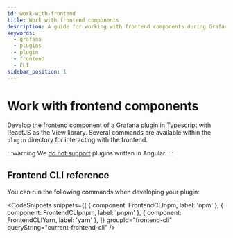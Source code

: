 ```yaml
---
id: work-with-frontend
title: Work with frontend components
description: A guide for working with frontend components during Grafana plugin development.
keywords:
  - grafana
  - plugins
  - plugin
  - frontend
  - CLI
sidebar_position: 1
---
```



# Work with frontend components

Develop the frontend component of a Grafana plugin in Typescript with ReactJS as the View library. Several commands are available within the `plugin` directory for interacting with the frontend.

:::warning
We [do not support](https://grafana.com/docs/grafana/latest/developers/angular_deprecation/) plugins written in Angular.
:::

## Frontend CLI reference

You can run the following commands when developing your plugin:

<CodeSnippets
  snippets={[
    { component: FrontendCLInpm, label: 'npm' },
    { component: FrontendCLIpnpm, label: 'pnpm' },
    { component: FrontendCLIYarn, label: 'yarn' },
  ]}
  groupId="frontend-cli"
  queryString="current-frontend-cli"
/>
